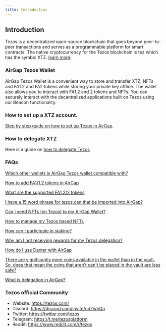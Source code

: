 ```yaml
---
title: Introduction
---
```


## Introduction
Tezos is a decentralized open-source blockchain that goes beyond peer-to-peer transactions and serves as a programmable platform for smart contracts. The native cryptocurrency for the Tezos blockchain is tez which has the symbol XTZ. [learn more](https://tezos.com/).

### AirGap Tezos Wallet
AirGap Tezos Wallet is a convenient way to store and transfer XTZ, NFTs and FA1.2 and FA2 tokens while storing your private key offline. The wallet also allows you to interact with FA1.2 and 2 tokens and NFTs. You can securely interact with the decentralized applications built on Tezos using our Beacon functionality. 

### How to set up a XTZ account.
[Step by step guide on how to set up Tezos in AirGap](https://medium.com/airgap-it/airgap-the-step-by-step-guide-c4c3d3fe9a05).

### How to delegate XTZ

Here is a guide on [how to delegate Tezos](https://medium.com/airgap-it/airgap-how-to-delegate-tezos-86c392809535)

### FAQs

[Which other wallets is AirGap Tezos wallet compatible with?](https://support.airgap.it/currencies/tezos/wallet-compatibility)

[How to add FA1/1.2 tokens in AirGap](https://medium.com/airgap-it/airgap-adds-support-for-generic-fa2-1-2-tokens-86b61de6782a)

[What are the supported FA1.2/2 tokens](https://support.airgap.it/FAQ#fa12--fa2-tezos)

[I have a 15 word phrase for tezos.can that be imported into AirGap?](https://support.airgap.it/FAQ#i-have-a-15-word-phrase-for-tezoscan-that-be-imported-into-airgap)

[Can I send NFTs (on Tezos) to my AirGap Wallet?](https://support.airgap.it/FAQ#can-i-send-nfts-on-tezos-to-my-airgap-wallet)

[How to manage my Tezos based NFTs](https://medium.com/airgap-it/airgap-supports-tezos-based-nfts-9ec9403faa5f)

[How can I participate in staking?](https://support.airgap.it/FAQ#how-can-i-participate-in-staking)

[Why am I not receiving rewards for my Tezos delegation?](https://support.airgap.it/troubleshooting/currencies/tezos/FAQ#why-am-i-not-receiving-rewards-for-my-tezos-delegation)

[How do I use Dexter with AirGap](https://support.airgap.it/troubleshooting/currencies/tezos/FAQ#how-do-i-use-dexter-with-airgap)

[There are significantly more coins available in the wallet than in the vault. So, does that mean the coins that aren’t can't be placed in the vault are less safe?](https://support.airgap.it/FAQ#there-are-significantly-more-coins-available-in-the-wallet-than-in-the-vault-so-does-that-mean-the-coins-that-arent-cant-be-placed-in-the-vault-are-less-safe)

[What is delegation in AirGap?](https://support.airgap.it/FAQ#what-is-delegation-in-airgap)

### Tezos official Community 
- Website: https://tezos.com/
- Discord: https://discord.com/invite/udZwhQn
- Twitter: https://twitter.com/tezos
- Telegram: https://t.me/tezosplatform
- Reddit: https://www.reddit.com/r/tezos
